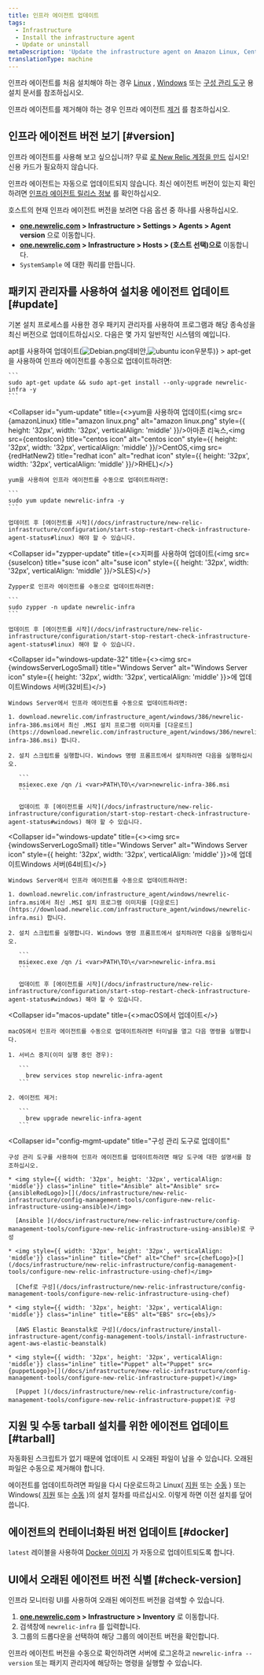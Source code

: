 ```yaml
---
title: 인프라 에이전트 업데이트
tags:
  - Infrastructure
  - Install the infrastructure agent
  - Update or uninstall
metaDescription: 'Update the infrastructure agent on Amazon Linux, CentOS, Debian, Red Hat, Ubuntu, or Windows Server.'
translationType: machine
---
```













인프라 에이전트를 처음 설치해야 하는 경우 [Linux](/docs/infrastructure-install-amazon-linux-centos-debian-rhel-or-ubuntu) , [Windows](/docs/infrastructure-install-windows-server) 또는 [구성 관리 도구](/docs/infrastructure/new-relic-infrastructure/config-management-tools) 용 설치 문서를 참조하십시오.

인프라 에이전트를 제거해야 하는 경우 인프라 에이전트 [제거](/docs/agents/manage-apm-agents/installation/uninstall-agent) 를 참조하십시오.

## 인프라 에이전트 버전 보기 [#version]

인프라 에이전트를 사용해 보고 싶으십니까? 무료 [로 New Relic 계정을 만드](https://newrelic.com/signup) 십시오! 신용 카드가 필요하지 않습니다.

인프라 에이전트는 자동으로 업데이트되지 않습니다. 최신 에이전트 버전이 있는지 확인하려면 [인프라 에이전트 릴리스 정보](/docs/release-notes/infrastructure-release-notes/infrastructure-agent-release-notes) 를 확인하십시오.

호스트의 현재 인프라 에이전트 버전을 보려면 다음 옵션 중 하나를 사용하십시오.

* **[one.newrelic.com](https://one.newrelic.com/all-capabilities) > Infrastructure > Settings > Agents > Agent version** 으로 이동합니다.
* **[one.newrelic.com](https://one.newrelic.com/all-capabilities) > Infrastructure > Hosts > (호스트 선택)으로** 이동합니다.
* `SystemSample` 에 대한 쿼리를 만듭니다.

## 패키지 관리자를 사용하여 설치용 에이전트 업데이트 [#update]

기본 설치 프로세스를 사용한 경우 패키지 관리자를 사용하여 프로그램과 해당 종속성을 최신 버전으로 업데이트하십시오. 다음은 몇 가지 일반적인 시스템의 예입니다.

<CollapserGroup>
  <Collapser
    id="apt-update"
    title={<>apt를 사용하여 업데이트(<img src={debian} title="Debian icon" alt="Debian.png" style={{ height: '32px', width: '32px', verticalAlign: 'middle' }}/>데비안,<img src={ubuntuIcon} title="ubuntu icon" alt="ubuntu icon" style={{ height: '32px', width: '32px', verticalAlign: 'middle' }}/>우분투)</>}
  >
    apt-get을 사용하여 인프라 에이전트를 수동으로 업데이트하려면:

    ```
    sudo apt-get update && sudo apt-get install --only-upgrade newrelic-infra -y
    ```
  </Collapser>

  <Collapser
    id="yum-update"
    title={<>yum을 사용하여 업데이트(<img src={amazonLinux} title="amazon linux.png" alt="amazon linux.png" style={{ height: '32px', width: '32px', verticalAlign: 'middle' }}/>아마존 리눅스,<img src={centosIcon} title="centos icon" alt="centos icon" style={{ height: '32px', width: '32px', verticalAlign: 'middle' }}/>CentOS,<img src={redHatNew2} title="redhat icon" alt="redhat icon" style={{ height: '32px', width: '32px', verticalAlign: 'middle' }}/>RHEL)</>}
  >
    yum을 사용하여 인프라 에이전트를 수동으로 업데이트하려면:

    ```
    sudo yum update newrelic-infra -y
    ```

    업데이트 후 [에이전트를 시작](/docs/infrastructure/new-relic-infrastructure/configuration/start-stop-restart-check-infrastructure-agent-status#linux) 해야 할 수 있습니다.
  </Collapser>

  <Collapser
    id="zypper-update"
    title={<>지퍼를 사용하여 업데이트(<img src={suseIcon} title="suse icon" alt="suse icon" style={{ height: '32px', width: '32px', verticalAlign: 'middle' }}/>SLES)</>}
  >
    Zypper로 인프라 에이전트를 수동으로 업데이트하려면:

    ```
    sudo zypper -n update newrelic-infra
    ```

    업데이트 후 [에이전트를 시작](/docs/infrastructure/new-relic-infrastructure/configuration/start-stop-restart-check-infrastructure-agent-status#linux) 해야 할 수 있습니다.
  </Collapser>

  <Collapser
    id="windows-update-32"
    title={<><img src={windowsServerLogoSmall} title="Windows Server" alt="Windows Server icon" style={{ height: '32px', width: '32px', verticalAlign: 'middle' }}>에 업데이트</img>Windows 서버(32비트)</>}
  >
    Windows Server에서 인프라 에이전트를 수동으로 업데이트하려면:

    1. download.newrelic.com/infrastructure_agent/windows/386/newrelic-infra-386.msi에서 최신 .MSI 설치 프로그램 이미지를 [다운로드](https://download.newrelic.com/infrastructure_agent/windows/386/newrelic-infra-386.msi) 합니다.

    2. 설치 스크립트를 실행합니다. Windows 명령 프롬프트에서 설치하려면 다음을 실행하십시오.

       ```
       msiexec.exe /qn /i <var>PATH\TO\</var>newrelic-infra-386.msi
       ```

       업데이트 후 [에이전트를 시작](/docs/infrastructure/new-relic-infrastructure/configuration/start-stop-restart-check-infrastructure-agent-status#windows) 해야 할 수 있습니다.
  </Collapser>

  <Collapser
    id="windows-update"
    title={<><img src={windowsServerLogoSmall} title="Windows Server" alt="Windows Server icon" style={{ height: '32px', width: '32px', verticalAlign: 'middle' }}>에 업데이트</img>Windows 서버(64비트)</>}
  >
    Windows Server에서 인프라 에이전트를 수동으로 업데이트하려면:

    1. download.newrelic.com/infrastructure_agent/windows/newrelic-infra.msi에서 최신 .MSI 설치 프로그램 이미지를 [다운로드](https://download.newrelic.com/infrastructure_agent/windows/newrelic-infra.msi) 합니다.

    2. 설치 스크립트를 실행합니다. Windows 명령 프롬프트에서 설치하려면 다음을 실행하십시오.

       ```
       msiexec.exe /qn /i <var>PATH\TO\</var>newrelic-infra.msi
       ```

       업데이트 후 [에이전트를 시작](/docs/infrastructure/new-relic-infrastructure/configuration/start-stop-restart-check-infrastructure-agent-status#windows) 해야 할 수 있습니다.
  </Collapser>

  <Collapser
    id="macos-update"
    title={<>macOS에서 업데이트</>}
  >
    macOS에서 인프라 에이전트를 수동으로 업데이트하려면 터미널을 열고 다음 명령을 실행합니다.

    1. 서비스 중지(이미 실행 중인 경우):

       ```
         brew services stop newrelic-infra-agent
       ```

    2. 에이전트 제거:

       ```
         brew upgrade newrelic-infra-agent
       ```
  </Collapser>

  <Collapser
    id="config-mgmt-update"
    title="구성 관리 도구로 업데이트"
  >
    구성 관리 도구를 사용하여 인프라 에이전트를 업데이트하려면 해당 도구에 대한 설명서를 참조하십시오.

    * <img style={{ width: '32px', height: '32px', verticalAlign: 'middle'}} class="inline" title="Ansible" alt="Ansible" src={ansibleRedLogo}>[](/docs/infrastructure/new-relic-infrastructure/config-management-tools/configure-new-relic-infrastructure-using-ansible)</img>

      [Ansible ](/docs/infrastructure/new-relic-infrastructure/config-management-tools/configure-new-relic-infrastructure-using-ansible)로 구성

    * <img style={{ width: '32px', height: '32px', verticalAlign: 'middle'}} class="inline" title="Chef" alt="Chef" src={chefLogo}>[](/docs/infrastructure/new-relic-infrastructure/config-management-tools/configure-new-relic-infrastructure-using-chef)</img>

      [Chef로 구성](/docs/infrastructure/new-relic-infrastructure/config-management-tools/configure-new-relic-infrastructure-using-chef)

    * <img style={{ width: '32px', height: '32px', verticalAlign: 'middle'}} class="inline" title="EBS" alt="EBS" src={ebs}/>

      [AWS Elastic Beanstalk로 구성](/docs/infrastructure/install-infrastructure-agent/config-management-tools/install-infrastructure-agent-aws-elastic-beanstalk)

    * <img style={{ width: '32px', height: '32px', verticalAlign: 'middle'}} class="inline" title="Puppet" alt="Puppet" src={puppetLogo}>[](/docs/infrastructure/new-relic-infrastructure/config-management-tools/configure-new-relic-infrastructure-puppet)</img>

      [Puppet ](/docs/infrastructure/new-relic-infrastructure/config-management-tools/configure-new-relic-infrastructure-puppet)로 구성
  </Collapser>
</CollapserGroup>

## 지원 및 수동 tarball 설치를 위한 에이전트 업데이트 [#tarball]

<Callout variant="important">
  자동화된 스크립트가 없기 때문에 업데이트 시 오래된 파일이 남을 수 있습니다. 오래된 파일은 수동으로 제거해야 합니다.
</Callout>

에이전트를 업데이트하려면 파일을 다시 다운로드하고 Linux( [지원](/docs/infrastructure/install-configure-infrastructure/linux-installation/assisted-install-infrastructure-linux) 또는 [수동](/docs/infrastructure/install-configure-infrastructure/linux-installation/manual-install-infrastructure-linux) ) 또는 Windows( [지원](/docs/infrastructure/install-configure-infrastructure/windows-installation/assisted-install-infrastructure-windows) 또는 [수동](/docs/infrastructure/install-configure-infrastructure/windows-installation/manual-install-infrastructure-windows) )의 설치 절차를 따르십시오. 이렇게 하면 이전 설치를 덮어씁니다.

## 에이전트의 컨테이너화된 버전 업데이트 [#docker]

`latest` 레이블을 사용하여 [Docker 이미지](/docs/infrastructure/install-infrastructure-agent/linux-installation/docker-container-infrastructure-monitoring) 가 자동으로 업데이트되도록 합니다.

## UI에서 오래된 에이전트 버전 식별 [#check-version]

인프라 모니터링 UI를 사용하여 오래된 에이전트 버전을 검색할 수 있습니다.

1. **[one.newrelic.com](https://one.newrelic.com/all-capabilities) > Infrastructure > Inventory** 로 이동합니다.
2. 검색창에 `newrelic-infra` 를 입력합니다.
3. 그룹의 드롭다운을 선택하여 해당 그룹의 에이전트 버전을 확인합니다.

인프라 에이전트 버전을 수동으로 확인하려면 서버에 로그온하고 `newrelic-infra --version` 또는 패키지 관리자에 해당하는 명령을 실행할 수 있습니다.